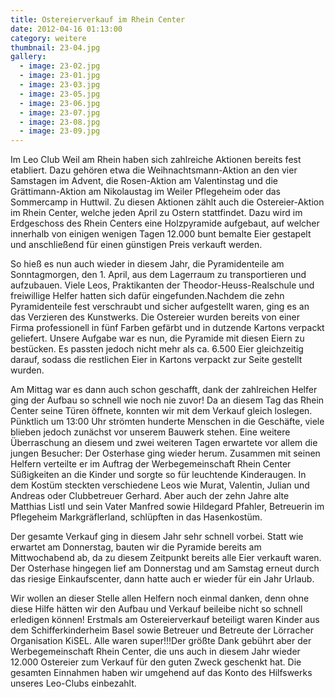 ```yaml
---
title: Ostereierverkauf im Rhein Center
date: 2012-04-16 01:13:00
category: weitere
thumbnail: 23-04.jpg
gallery:
  - image: 23-02.jpg
  - image: 23-01.jpg
  - image: 23-03.jpg
  - image: 23-05.jpg
  - image: 23-06.jpg
  - image: 23-07.jpg
  - image: 23-08.jpg
  - image: 23-09.jpg
---
```


Im Leo Club Weil am Rhein haben sich zahlreiche Aktionen bereits fest etabliert. Dazu gehören etwa die Weihnachtsmann-Aktion an den vier Samstagen im Advent, die Rosen-Aktion am Valentinstag und die Grättimann-Aktion am Nikolaustag im Weiler Pflegeheim oder das Sommercamp in Huttwil. Zu diesen Aktionen zählt auch die Ostereier-Aktion im Rhein Center, welche jeden April zu Ostern stattfindet. Dazu wird im Erdgeschoss des Rhein Centers eine Holzpyramide aufgebaut, auf welcher innerhalb von einigen wenigen Tagen 12.000 bunt bemalte Eier gestapelt und anschließend für einen günstigen Preis verkauft werden.

So hieß es nun auch wieder in diesem Jahr, die Pyramidenteile am Sonntagmorgen, den 1. April, aus dem Lagerraum zu transportieren und aufzubauen. Viele Leos, Praktikanten der Theodor-Heuss-Realschule und freiwillige Helfer hatten sich dafür eingefunden.Nachdem die zehn Pyramidenteile fest verschraubt und sicher aufgestellt waren, ging es an das Verzieren des Kunstwerks. Die Ostereier wurden bereits von einer Firma professionell in fünf Farben gefärbt und in dutzende Kartons verpackt geliefert. Unsere Aufgabe war es nun, die Pyramide mit diesen Eiern zu bestücken. Es passten jedoch nicht mehr als ca. 6.500 Eier gleichzeitig darauf, sodass die restlichen Eier in Kartons verpackt zur Seite gestellt wurden.

Am Mittag war es dann auch schon geschafft, dank der zahlreichen Helfer ging der Aufbau so schnell wie noch nie zuvor! Da an diesem Tag das Rhein Center seine Türen öffnete, konnten wir mit dem Verkauf gleich loslegen. Pünktlich um 13:00 Uhr strömten hunderte Menschen in die Geschäfte, viele blieben jedoch zunächst vor unserem Bauwerk stehen.
Eine weitere Überraschung an diesem und zwei weiteren Tagen erwartete vor allem die jungen Besucher: Der Osterhase ging wieder herum. Zusammen mit seinen Helfern verteilte er im Auftrag der Werbegemeinschaft Rhein Center Süßigkeiten an die Kinder und sorgte so für leuchtende Kinderaugen. In dem Kostüm steckten verschiedene Leos wie Murat, Valentin, Julian und Andreas oder Clubbetreuer Gerhard. Aber auch der zehn Jahre alte Matthias Listl und sein Vater Manfred sowie Hildegard Pfahler, Betreuerin im Pflegeheim Markgräflerland, schlüpften in das Hasenkostüm.

Der gesamte Verkauf ging in diesem Jahr sehr schnell vorbei. Statt wie erwartet am Donnerstag, bauten wir die Pyramide bereits am Mittwochabend ab, da zu diesem Zeitpunkt bereits alle Eier verkauft waren. Der Osterhase hingegen lief am Donnerstag und am Samstag erneut durch das riesige Einkaufscenter, dann hatte auch er wieder für ein Jahr Urlaub.

Wir wollen an dieser Stelle allen Helfern noch einmal danken, denn ohne diese Hilfe hätten wir den Aufbau und Verkauf beileibe nicht so schnell erledigen können! Erstmals am Ostereierverkauf beteiligt waren Kinder aus dem Schifferkinderheim Basel sowie Betreuer und Betreute der Lörracher Organisation KiSEL. Alle waren super!!!Der größte Dank gebührt aber der Werbegemeinschaft Rhein Center, die uns auch in diesem Jahr wieder 12.000 Ostereier zum Verkauf für den guten Zweck geschenkt hat. Die gesamten Einnahmen haben wir umgehend auf das Konto des Hilfswerks unseres Leo-Clubs einbezahlt.
